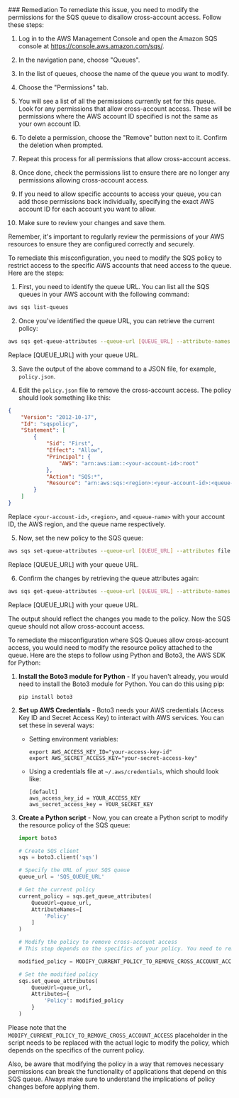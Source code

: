 
<Tab title='Remediation'>
### Remediation

<AccordionGroup>
<Accordion title='Using Console' defaultOpen='true'>
To remediate this issue, you need to modify the permissions for the SQS queue to disallow cross-account access. Follow these steps:

1. Log in to the AWS Management Console and open the Amazon SQS console at https://console.aws.amazon.com/sqs/.

2. In the navigation pane, choose "Queues".

3. In the list of queues, choose the name of the queue you want to modify.

4. Choose the "Permissions" tab.

5. You will see a list of all the permissions currently set for this queue. Look for any permissions that allow cross-account access. These will be permissions where the AWS account ID specified is not the same as your own account ID.

6. To delete a permission, choose the "Remove" button next to it. Confirm the deletion when prompted.

7. Repeat this process for all permissions that allow cross-account access.

8. Once done, check the permissions list to ensure there are no longer any permissions allowing cross-account access.

9. If you need to allow specific accounts to access your queue, you can add those permissions back individually, specifying the exact AWS account ID for each account you want to allow. 

10. Make sure to review your changes and save them.

Remember, it's important to regularly review the permissions of your AWS resources to ensure they are configured correctly and securely.
</Accordion>

<Accordion title='Using CLI'>
To remediate this misconfiguration, you need to modify the SQS policy to restrict access to the specific AWS accounts that need access to the queue. Here are the steps:

1. First, you need to identify the queue URL. You can list all the SQS queues in your AWS account with the following command:

```bash
aws sqs list-queues
```

2. Once you've identified the queue URL, you can retrieve the current policy:

```bash
aws sqs get-queue-attributes --queue-url [QUEUE_URL] --attribute-names All
```
Replace [QUEUE_URL] with your queue URL.

3. Save the output of the above command to a JSON file, for example, `policy.json`.

4. Edit the `policy.json` file to remove the cross-account access. The policy should look something like this:

```json
{
    "Version": "2012-10-17",
    "Id": "sqspolicy",
    "Statement": [
        {
            "Sid": "First",
            "Effect": "Allow",
            "Principal": {
                "AWS": "arn:aws:iam::<your-account-id>:root"
            },
            "Action": "SQS:*",
            "Resource": "arn:aws:sqs:<region>:<your-account-id>:<queue-name>"
        }
    ]
}
```
Replace `<your-account-id>`, `<region>`, and `<queue-name>` with your account ID, the AWS region, and the queue name respectively.

5. Now, set the new policy to the SQS queue:

```bash
aws sqs set-queue-attributes --queue-url [QUEUE_URL] --attributes file://policy.json
```
Replace [QUEUE_URL] with your queue URL.

6. Confirm the changes by retrieving the queue attributes again:

```bash
aws sqs get-queue-attributes --queue-url [QUEUE_URL] --attribute-names All
```
Replace [QUEUE_URL] with your queue URL.

The output should reflect the changes you made to the policy. Now the SQS queue should not allow cross-account access.
</Accordion>

<Accordion title='Using Python'>
To remediate the misconfiguration where SQS Queues allow cross-account access, you would need to modify the resource policy attached to the queue. Here are the steps to follow using Python and Boto3, the AWS SDK for Python:

1. **Install the Boto3 module for Python** - If you haven't already, you would need to install the Boto3 module for Python. You can do this using pip:

   ```
   pip install boto3
   ```
   
2. **Set up AWS Credentials** - Boto3 needs your AWS credentials (Access Key ID and Secret Access Key) to interact with AWS services. You can set these in several ways:

   - Setting environment variables:

     ```
     export AWS_ACCESS_KEY_ID="your-access-key-id"
     export AWS_SECRET_ACCESS_KEY="your-secret-access-key"
     ```

   - Using a credentials file at `~/.aws/credentials`, which should look like:

     ```
     [default]
     aws_access_key_id = YOUR_ACCESS_KEY
     aws_secret_access_key = YOUR_SECRET_KEY
     ```

3. **Create a Python script** - Now, you can create a Python script to modify the resource policy of the SQS queue:

   ```python
   import boto3

   # Create SQS client
   sqs = boto3.client('sqs')

   # Specify the URL of your SQS queue
   queue_url = 'SQS_QUEUE_URL'

   # Get the current policy
   current_policy = sqs.get_queue_attributes(
       QueueUrl=queue_url,
       AttributeNames=[
           'Policy'
       ]
   )

   # Modify the policy to remove cross-account access
   # This step depends on the specifics of your policy. You need to remove any statements from the policy that grant permissions to other AWS accounts.

   modified_policy = MODIFY_CURRENT_POLICY_TO_REMOVE_CROSS_ACCOUNT_ACCESS

   # Set the modified policy
   sqs.set_queue_attributes(
       QueueUrl=queue_url,
       Attributes={
           'Policy': modified_policy
       }
   )
   ```

Please note that the `MODIFY_CURRENT_POLICY_TO_REMOVE_CROSS_ACCOUNT_ACCESS` placeholder in the script needs to be replaced with the actual logic to modify the policy, which depends on the specifics of the current policy.

Also, be aware that modifying the policy in a way that removes necessary permissions can break the functionality of applications that depend on this SQS queue. Always make sure to understand the implications of policy changes before applying them.
</Accordion>

</AccordionGroup>
</Tab>
</Tabs>

